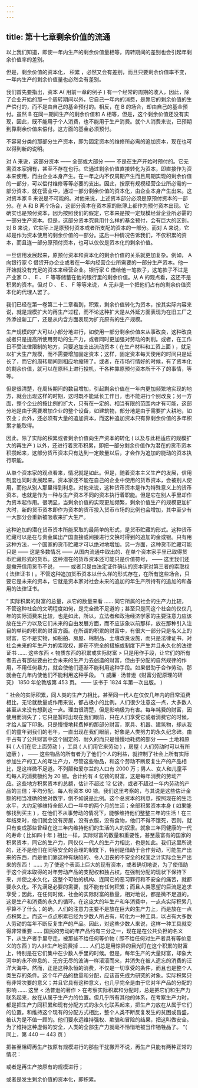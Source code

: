 ```yaml
---
---
---
```

title: 第十七章剩余价值的流通
---




以上我们知道，即使一年内生产的剩余价值量相等，周转期间的差别也会引起年剩余价值率的差别。

但是，剩余价值的资本化， 积累 ，必然又会有差别，而且只要剩余价值率不变，一年内生产的剩余价值量也必然会有差别。

我们首先要指出，资本 A( 用前一章的例子 ) 有一个经常的周期的收入，因此，除了企业开始的那一个周转期间以外，它自己一年内的消费，是靠它的剩余价值的生产偿付的，而不是由自己的基金预付的。相反，在 B 的场合，却由自己的基金预付。虽然 B 在同一期间生产的剩余价值和 A 相等，但是，这个剩余价值还没有实现，因此，既不能用于个人消费，也不能用于生产消费。就个人消费来说，已预期到靠剩余价值来偿付。这方面的基金必须预付。

不容易分类的那部分生产资本，即为固定资本的维修所必需的追加资本，现在也可以得到新的说明。

对 A 来说，这部分资本 —— 全部或大部分 —— 不是在生产开始时预付的。它无需资本家拥有，甚至不存在也行。它通过剩余价值直接转化为资本，即直接作为资本来使用，而由企业本身产生。在一年之内不仅周期产生而且周期实现的剩余价值的一部分，可以偿付维修等等必要的支出。因此，按原有规模经营企业所必需的一部分资本，就在营业中，通过一部分剩余价值的资本化，由企业本身产生出来。这对资本家 B 来说是不可能的。对他来说，上述资本部分必须是原预付资本的一部分。在 A 和 B 两个场合，这部分资本在资本家的账簿上都作为预付资本出现。它确实也是预付资本，因为按照我们的假定，它本来是按一定规模经营企业所必需的一部分生产资本。但是，这部分资本究竟用什么样的基金预付，会有巨大的区别。对 B 来说，它实际上是原预付资本或者所支配的资本的一部分。而对 A 来说，它却是作为资本使用的剩余价值的一部分。这后一种情况告诉我们，不仅积累的资本，而且连一部分原预付资本，也可以仅仅是资本化的剩余价值。

一旦信用发展起来，原预付资本和资本化的剩余价值的关系就更加复杂。例如， A 向银行家 C 借贷开办企业或者在一年内经营企业所需要的一部分生产资本。他一开始就没有充足的资本来经营企业。银行家 C 借给他一笔款子，这笔款子不过是产业家 D 、 E 、 F 等等储蓄在他的银行里的剩余价值。从 A 的观点看，这还不是积累的资本。但对 D 、 E 、 F 等等来说， A 无非是一个把他们占有的剩余价值资本化的代理人罢了。

我们已经在第一卷第二十二章看到，积累，剩余价值转化为资本，按其实际内容来说，就是规模扩大的再生产过程，而不论这种扩大是从外延方面表现为在旧工厂之外添设新工厂，还是从内含方面表现为扩充原有的生产规模。

生产规模的扩大可以小部分地进行，如使用一部分剩余价值来从事改良，这种改良或者只是提高所使用劳动的生产力，或者同时更加强对劳动的剥削。或者，在工作日不受法律限制的地方，只要追加支出流动资本 ( 在生产材料和工资上面 ) ，就足以扩大生产规模，而不需要增加固定资本；这样，固定资本每天使用的时间只是延长了，而它的周转期间则相应地缩短了。或者，在市场行情好的时候，有了资本化的剩余价值，就可以在原料上进行投机，干各种靠原预付资本所干不了的事情，等等。

但是很清楚，在周转期间的数目增加，引起剩余价值在一年内更加频繁地实现的地方，就会出现这样的时期，这时既不能延长工作日，也不能进行个别改良；另一方面，整个企业的按比例的扩大，只有在一定的、相当有限的范围内才有可能，这部分地是由于需要增加企业的整个设备，如建筑物，部分地是由于需要扩大耕地，如农业；此外，还必须有大量的追加资本，而这种追加资本只有靠剩余价值的多年积累才能取得。

因此，除了实际的积累或者剩余价值向生产资本的转化 ( 以及与此相适应的规模扩大的再生产 ) 以外，还进行着货币积累，即把一部分剩余价值作为潜在的货币资本积攒起来，这部分货币资本只有达到一定数量以后，才会作为追加的能动的资本执行职能。

从单个资本家的观点看来，情况就是如此。但是，随着资本主义生产的发展，信用制度也同时发展起来。资本家还不能在自己的企业中使用的货币资本，会被别人使用，而他从别人那里得到利息。对他来说，这种货币资本是作为特殊意义上的货币资本，也就是作为一种与生产资本不同的资本执行着职能。但是它在别人手里却作为资本起作用。很明显，当剩余价值的实现更加频繁，剩余价值生产的规模更加扩大时，新的货币资本即作为资本的货币投入货币市场的比例也会增加，其中至少有一大部分会重新被吸收来扩大生产。

这种追加的潜在货币资本所能采取的最简单的形式，是货币贮藏的形式。这种货币贮藏可以是在与贵金属出产国直接或间接进行交换时得到的追加的金或银。只有用这种方法，一个国家的货币贮藏才可以绝对地增加。另一方面，这种货币贮藏可能只是 —— 这是多数情况 —— 从国内流通中取出的、在单个资本家手里已取得货币贮藏形式的货币。这种潜在的货币资本还可能只是价值符号， —— 这里我们还是撇开信用货币不说， —— 或者只是由法定证件确认的资本家对第三者的索取权 ( 法律证书 ) 。不管这种追加货币资本以什么样的形式存在，在所有这些场合，只要它是未来的资本，它就是资本家对社会未来的追加的年生产所持有的追加的和备用的法律证书。

 “ 实际积累的财富的总量，从它的数量来看 …… 同它所属的社会的生产力比较，不管这种社会的文明程度如何，是完全微不足道的；甚至只是同这个社会的仅仅几年的实际消费来比较，也是如此，所以，立法者和政治经济学家的主要注意力应该放在生产力以及它们未来的自由发展方面，而不应该象以前那样，放在那种引入注目的单纯的积累的财富方面。在所谓的积累的财富中，有很大一部分只是名义上的财富，它不是实物，如船舶、房屋、棉制品、土壤改良设施，而只是法律证书，对社会未来的年生产力的索取权，即在不完全的措施或制度下产生并且永久化的法律证书 …… 这些东西 < 物质东西的积累或实际财富 > 只是用作手段，让它们的所有者去占有那些要由社会未来的生产力去创造的财富，但由于分配的自然规律的作用，不用任何暴力，就会使他们逐渐不能利用这种手段。如果借助于合作劳动，那就会在几年内使他们不能利用这种手段。 ”( 威廉 · 汤普逊《财富分配原理的研究》 1850 年伦敦版第 453 页。 —— 该书于 1824 年第一次出版。 )

 “ 社会的实际积累，同人类的生产力相比，甚至同一代人在仅仅几年内的日常消费相比，无论就数量或作用来说，都占极小的比例。人们很少注意这一点，大多数人甚至从来没有想到这一点。理由很清楚，但是影响极为有害。每年耗费的财富，因使用而消失了；它只是暂时出现在我们眼前，只在人们享受它或者消费它的时候，才给人留下印象。只是慢慢地耗费掉的那部分财富，家具、机器、建筑物，却从我们的童年到我们的老年，一直出现在我们眼前，好象是人类努力的永久纪念碑。由于占有了公共财富中这个固定的、耐久的而只是慢慢地耗费的部分 —— 土地和原料 ( 人们在它上面劳动 ) ，工具 ( 人们用它来劳动 ) ，房屋 ( 人们劳动时可以有所遮蔽 ) ， —— 这些物品的所有者为了他们个人的利益，就控制了社会上所有实际参加生产的工人的年生产力，尽管这些物品，和这个劳动不断反复生产的产品相比，是这样微不足道。不列颠和爱尔兰的人口有 2000 万；男人、女人和儿童平均每人的消费额约为 20 镑。合计约有 4 亿镑的财富，这是每年消费的劳动产品。这些地方积累资本的总额，估计不超过 12 亿镑，或者不超过一年内劳动的产品的三倍；平均分配，每人有资本 60 镑。我们这里考察的，与其说是这些估计金额的相当准确的绝对数字，倒不如说是比例。这个总资本的利息，按照现在的生活水平，大约足够维持全部人口一年中的两个月的生活；全部积累资本本身 ( 如果能够找到买主 ) ，在他们不从事劳动的情况下，能够维持他们整整三年的生活！在三年结束时，他们就会没有房屋，没有衣服，没有食物，他们不得不饿死，否则，就只有变成那些曾经在这三年内维持他们的生活的人的奴隶。就象三年同健康的一代的寿命 ( 比如四十年 ) 相比一样，实际财富的数量和重要性，甚至最富有的国家的积累资本，同它的生产力，同仅仅一代人的生产力相比，也是如此。我们这里所说的，还不是他们在同等安全的合理的制度下，特别是借助于合作劳动，可能生产出来的东西，而是他们靠这种有缺陷的、令人沮丧的不安全的权宜之计实际会生产出来的东西！ …… 为了使这个表面上巨大的现有资本，或者确切地说，为了使借助于这个资本取得的对年劳动产品的支配权和独占权，在强制分配的现状下保持下来，并使之永久化，这整个可怕的机构、连同它的恶习罪行和不安全的痛苦，就都要永久化。不先满足必要的需要，就不能有任何积累；而且人类愿望的巨流是追求享受；因此，在任何时候，社会的实际财富的数量，相对地说，都是微不足道的。这是生产和消费的永久的循环。在这庞大的年生产和年消费中，一点点实际积累几乎算不了什么；的确，人们的注意力主要不是放在巨大的生产力上，而是放在一点点积累上。而这一点点积累已经为少数人所占有，转化为一种工具，以占有大多数人劳动的每年不断反复生产的产品。因此，对这些少数人来说，这样一种工具就变得非常重要 …… 国民的劳动的年产品约有三分之一，现在是在公共负担的名义下，从生产者手里夺走，被那些不给任何等价物 ( 即不给任何对生产者具有等价意义的东西 ) 的人非生产地消费掉 …… 人们总是用惊异的目光盯在这个积累的财富上，特别是在它们集中在少数人手里的时候。但是，每年生产的大量财富，却象大河中的永不停息的、无穷无尽的波涛一样滚滚而来，并消失在被人遗忘的消费的汪洋大海中。然而，正是这种永恒的消费，不仅是一切享受的条件，而且也是整个人类生存的条件。这个年产品的数量和分配，应该首先成为研究的对象。实际积累只有非常次要的意义；并且它具有这种意义，也几乎完全是由于它对年产品的分配的影响 …… 这里 < 汤普逊的著作 > 在考察实际积累和分配时，总是把它们和生产力联系起来，放在从属于生产力的位置。但几乎所有其他的体系，在考察生产力时，都是把生产力同积累和现有分配方式的永久化联系起来，把生产力放在从属于它们的位置。和维持这个现有的分配方式相比，整个人类不断反复发生的贫困或昌盛，被认为是不值一顾的。他们要永远维持强权、欺骗和冒险的结果，把这叫做安全。为了维持这种虚假的安全，人类的全部生产力就毫不怜惜地被当作牺牲品了。 ”( 同上，第 440 一 443 页 )

把甚至阻碍再生产按原有规模进行的那些干扰撇开不说，再生产只能有两种正常的情况：

或者是再生产按原有的规模进行；

或者是发生剩余价值的资本化，即积累。